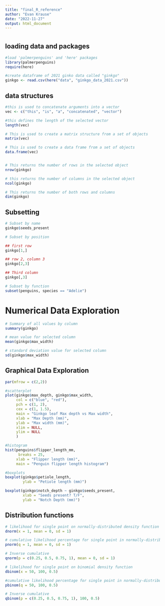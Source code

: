 ```yaml
---
title: "final_R_reference"
author: "Evan Krause"
date: "2022-11-27"
output: html_document
---
```


# 

## loading data and packages
```r
#load 'palmerpenguins' and 'here' packages
library(palmerpenguins)
require(here)

#create dataframe of 2021 ginko data called "ginkgo"
ginkgo <- read.csv(here("data", "ginkgo_data_2021.csv"))
```

## data structures
```r

#this is used to concatenate arguments into a vector
vec <- c("this", "is", "a", "concatenated", "vector")

#this defines the length of the selected vector
length(vec)

# This is used to create a matrix structure from a set of objects
matrix(vec)

# This is used to create a data frame from a set of objects
data.frame(vec)


# This returns the number of rows in the selected object
nrow(ginkgo)

# this returns the number of columns in the selected object
ncol(ginkgo)

# This returns the number of both rows and columns 
dim(ginkgo)
```

## Subsetting
```r
# Subset by name
ginkgo$seeds_present

# Subset by position

## first row
ginkgo[1,]

## row 2, column 3
ginkgo[2,3]

## Third column
ginkgo[,3]

# Subset by function
subset(penguins, species == "Adelie")
```

# Numerical Data Exploration
```r
# Summary of all values by column
summary(ginkgo)

# mean value for selected column
mean(ginkgo$max_width)

# standard deviation value for selected column
sd(ginkgo$max_width)

```

## Graphical Data Exploration
```r
par(mfrow = c(2,2))

#scatterplot
plot(ginkgo$max_depth, ginkgo$max_width,
     col = c("blue", "red"),
     pch = c(1, 2),
     cex = c(1, 1.5),
     main = "Ginkgo leaf Max depth vs Max width",
     xlab = "Max Depth (mm)",
     ylab = "Max width (mm)",
     xlim = NULL,
     ylim = NULL
     )

#histogram
hist(penguins$flipper_length_mm,
      breaks = 25,
     xlab = "Flipper length (mm)",
     main = "Penguin flipper length histogram")

#boxplots
boxplot(ginkgo$petiole_length,
        ylab = "Petiole length (mm)")

boxplot(ginkgo$notch_depth ~ ginkgo$seeds_present,
        xlab = "Seeds present? T/F",
        ylab = "Notch Depth (mm)")
```

## Distribution functions
```r

# likelihood for single point on normally-distributed density function
dnorm(x = 1, mean = 0, sd = 1)

# cumulative likelihood percentage for single point in normally-distributed density function
pnorm(q = 1, mean = 0, sd = 1)

# Inverse cumulative
qnorm(p = c(0.25, 0.5, 0.75, 1), mean = 0, sd = 1)

# likelihood for single point on binomial density function
dbinom(x = 50, 100, 0.5)

#cumulative likelihood percentage for single point in normally-distributed density function
pbinom(q = 50, 100, 0.5)

# Inverse cumulative
qbinom(p = c(0.25, 0.5, 0.75, 1), 100, 0.5)
```

